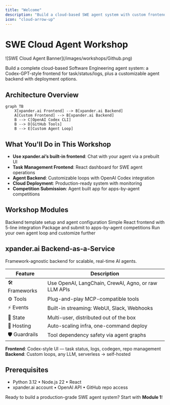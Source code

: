 ```yaml
---
title: "Welcome"
description: "Build a cloud-based SWE agent system with custom frontend and backend deployment"
icon: "cloud-arrow-up"
---
```


# SWE Cloud Agent Workshop

<Frame>
  ![SWE Cloud Agent Banner](/images/workshops/Github.png)
</Frame>

Build a complete cloud-based Software Engineering agent system: a Codex-GPT-style frontend for task/status/logs, plus a customizable agent backend with deployment options.

## Architecture Overview

```mermaid
graph TB
    X[xpander.ai Frontend] --> B[xpander.ai Backend]
    A[Custom Frontend] --> B[xpander.ai Backend]
    B --> C[OpenAI Codex CLI]
    B --> D[GitHub Tools]
    B --> E[Custom Agent Loop]
````

## What You'll Do in This Workshop

* **Use xpander.ai’s built-in frontend**: Chat with your agent via a prebuilt UI
* **Task Management Frontend**: React dashboard for SWE agent operations
* **Agent Backend**: Customizable loops with OpenAI Codex integration
* **Cloud Deployment**: Production-ready system with monitoring
* **Competition Submission**: Agent built app for apps-by-agent competitions

## Workshop Modules

<CardGroup cols={2}>
  <Card title="1. Architecture & Backend Setup" icon="server" href="/workshops/swe-cloud-agent-workshop/01-intro-cloud-swe-agents" color="#4A2C99">
    Backend template setup and agent configuration
  </Card>

  <Card title="2. Frontend Build & Testing" icon="desktop" href="/workshops/swe-cloud-agent-workshop/02-load-backend-template" color="#753CFF">
    Simple React frontend with 5-line integration
  </Card>

  <Card title="3. Competition Submission" icon="trophy" href="/workshops/swe-cloud-agent-workshop/03-submit-competition" color="#9B70FF">
    Package and submit to apps-by-agent competitions
  </Card>

  <Card title="4. Advanced Customization (Optional)" icon="gear" href="/workshops/swe-cloud-agent-workshop/04-advanced-customization" color="#6B46C1">
    Run your own agent loop and customize further
  </Card>
</CardGroup>

## xpander.ai Backend-as-a-Service

Framework-agnostic backend for scalable, real-time AI agents.

| Feature        | Description                                          |
| -------------- | ---------------------------------------------------- |
| 🛠️ Frameworks | Use OpenAI, LangChain, CrewAI, Agno, or raw LLM APIs |
| ⚙️ Tools       | Plug-and-play MCP-compatible tools                   |
| ⚡ Events       | Built-in streaming: WebUI, Slack, Webhooks           |
| 💾 State       | Multi-user, distributed out of the box               |
| 🚀 Hosting     | Auto-scaling infra, one-command deploy               |
| 🛡️ Guardrails | Tool dependency safety via agent graphs              |

**Frontend**: Codex-style UI — task status, logs, codegen, repo management
**Backend**: Custom loops, any LLM, serverless → self-hosted

## Prerequisites

* Python 3.12 • Node.js 22 • React
* xpander.ai account • OpenAI API • GitHub repo access

Ready to build a production-grade SWE agent system? Start with **Module 1**!